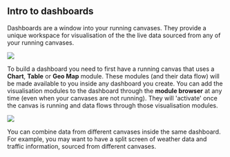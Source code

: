 


## Intro to dashboards

Dashboards are a window into your running canvases. They provide a unique workspace for visualisation of the the live data sourced from any of your running <Link to={links.userpages.canvases}>canvases</Link>. 

<div className={cx(docsStyles.centered, dashboardStyles.dashboardModules)}>
  <img src={DashboardModules} />
</div>

To build a dashboard you need to first have a running canvas that uses a **Chart**, **Table** or **Geo Map** module. These modules (and their data flow) will be made available to you inside any dashboard you create. You can add the visualisation modules to the dashboard through the **module browser** at any time (even when your canvases are not running). They will 'activate' once the canvas is running and data flows through those visualisation modules.

<div className={cx(docsStyles.centered, dashboardStyles.dashboardBrowser)}>
  <img src={DashboardBrowser} />
</div>

You can combine data from different canvases inside the same dashboard. For example, you may want to have a split screen of weather data and traffic information, sourced from different canvases.
